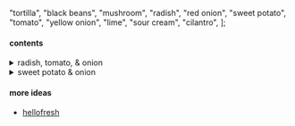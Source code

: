   "tortilla",
  "black beans",
  "mushroom",
  "radish",
  "red onion",
  "sweet potato",
  "tomato",
  "yellow onion",
  "lime",
  "sour cream",
  "cilantro",
];

#### contents

<details>
  <summary>radish, tomato, & onion</summary>

in a medium bowl, combine xdiced **radishes**, diced **roma tomato**, finely chopped **cilantro**, minced **yellow onion**, a squeeze of **lime juice**, and a large drizzle of **olive oil**. season generously with **salt** and **pepper**.

</details>

<details>
  <summary>sweet potato & onion</summary>

adjust rack to top position and preheat oven to 450 degrees. toss diced **sweet potato** on a baking sheet with a drizzle of **oil**, **salt**, and **pepper**. roast on top rack, tossing halfway through, until browned and tender, 20-25 minutes. remove roasted sweet potato from sheet.

heat a drizzle of **oil** in a large pan over medium-high heat. add diced **yellow onion**; season with **salt** and **pepper**. cook, stirring, until tender, 5-7 minutes. once sweet potato is done roasting, add to pan and season. cook until fragrant, 1 minute. turn off heat.

</details>

#### more ideas

- [hellofresh](https://www.hellofresh.com/recipes/quesadilla-recipes)
